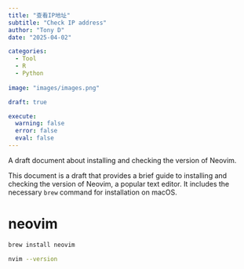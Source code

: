 ```yaml
---
title: "查看IP地址"
subtitle: "Check IP address"
author: "Tony D"
date: "2025-04-02"

categories: 
  - Tool
  - R
  - Python
  
image: "images/images.png"

draft: true

execute:
  warning: false
  error: false
  eval: false
---
```


A draft document about installing and checking the version of Neovim.

This document is a draft that provides a brief guide to installing and checking the version of Neovim, a popular text editor. It includes the necessary `brew` command for installation on macOS.

# neovim

```bash
brew install neovim
```

```bash
nvim --version
```


